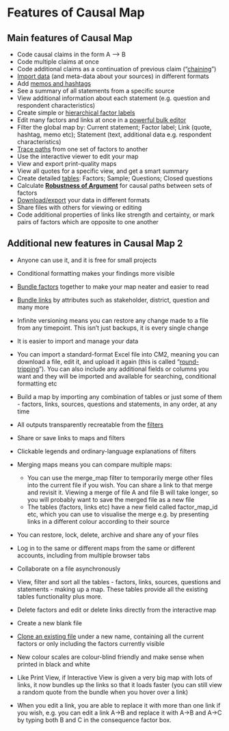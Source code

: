 # Features of Causal Map

## Main features of Causal Map

- Code causal claims in the form A –> B
- Code multiple claims at once
- Code additional claims as a continuation of previous claim (“[chaining](#xchaining-links)")
- [Import data](#ximport) (and meta-data about your sources) in different formats
- Add [memos and hashtags](#xmemosandhashtags)
- See a summary of all statements from a specific source
- View additional information about each statement (e.g. question and respondent characteristics)
- Create simple or [hierarchical factor labels](#xhierarchical-coding)
- Edit many factors and links at once in a [powerful bulk editor](#factor-editor)
- Filter the global map by: Current statement; Factor label; Link (quote, hashtag, memo etc); Statement (text, additional data e.g. respondent characteristics)
- [Trace paths](#xrobustness) from one set of factors to another
- Use the interactive viewer to edit your map
- View and export print-quality maps
- View all quotes for a specific view, and get a smart summary
- Create detailed [tables](#core-tables): Factors; Sample; Questions; Closed questions
- Calculate [**Robustness of Argument**](#xrobustness) for causal paths between sets of factors
- [Download/export](#xroundtripping) your data in different formats
- Share files with others for viewing or editing
- Code additional properties of links like strength and certainty, or mark pairs of factors which are opposite to one another

## Additional new features in Causal Map 2

- Anyone can use it, and it is free for small projects

- Conditional formatting makes your findings more visible

- [Bundle factors](#xbundlefactors) together to make your map neater and easier to read

- [Bundle links](#bundlelinks) by attributes such as stakeholder, district, question and many more

- Infinite versioning means you can restore any change made to a file from any timepoint. This isn't just backups, it is every single change

- It is easier to import and manage your data

- You can import a standard-format Excel file into CM2, meaning you can download a file, edit it, and upload it again (this is called "[round-tripping](#xroundtripping)").  You can also include any additional fields or columns you want and they will be imported and available for searching, conditional formatting etc

- Build a map by importing any combination of tables or just some of them - factors, links, sources, questions and statements, in any order, at any time

- All outputs transparently recreatable from the [filters](#advanced-editor)

- Share or save links to maps and filters

- Clickable legends and ordinary-language explanations of filters

- Merging maps means you can compare multiple maps:

  - You can use the merge_map filter to temporarily merge other files into the current file if you wish. You can share a link to that merge and revisit it. Viewing a merge of file A and file B will take longer, so you will probably want to save the merged file as a new file
  - The tables (factors, links etc) have a new field called factor_map_id etc, which you can use to visualise the merge e.g. by presenting links in a different colour according to their source

- You can restore, lock, delete, archive and share any of your files

- Log in to the same or different maps from the same or different accounts, including from multiple browser tabs

- Collaborate on a file asynchronously

- View, filter and sort all the tables - factors, links, sources, questions and statements - making up a map. These tables provide all the existing tables functionality plus more. 

- Delete factors and edit or delete links directly from the interactive map

- Create a new blank file

- [Clone an existing file](#xown-copy) under a new name, containing all the current factors or only including the factors currently visible

- New colour scales are colour-blind friendly and make sense when printed in black and white

- Like Print View, if Interactive View is given a very big map with lots of links, it now bundles up the links so that it loads faster (you can still view a random quote from the bundle when you hover over a link)

- When you edit a link, you are able to replace it with more than one link if you wish, e.g. you can edit a link A→B and replace it with A→B and A→C by typing both B and C in the consequence factor box. 

  
